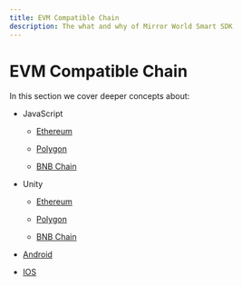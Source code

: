 ```yaml
---
title: EVM Compatible Chain
description: The what and why of Mirror World Smart SDK
---
```


# EVM Compatible Chain

In this section we cover deeper concepts about:

- JavaScript
    - [Ethereum](/api-reference/js/Ethereum)

    - [Polygon](/api-reference/js/Polygon)

    - [BNB Chain](/api-reference/js/BNBChain)

- Unity
    - [Ethereum](/api-reference/unity/ethereum)

    - [Polygon](/api-reference/unity/polygon)

    - [BNB Chain](/api-reference/unity/BNB)
    
- [Android](/api-reference/android/evm)

- [IOS](/api-reference/ios/evm)
